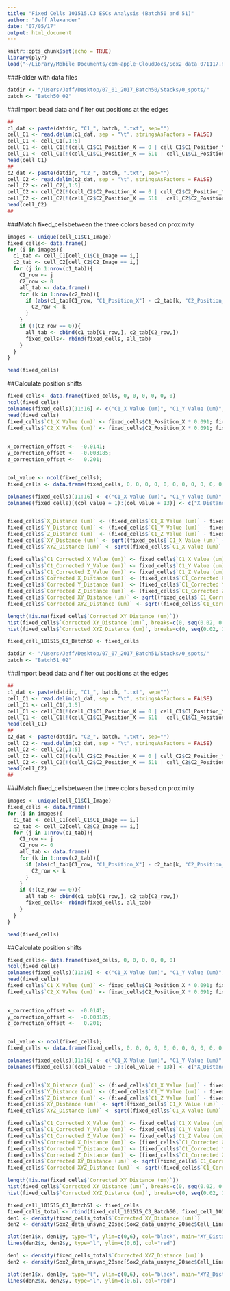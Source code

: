 ```yaml
---
title: "Fixed Cells 101515.C3 ESCs Analysis (Batch50 and 51)"
author: "Jeff Alexander"
date: "07/05/17"
output: html_document
---
```


```r
knitr::opts_chunk$set(echo = TRUE)
library(plyr)
load("~/Library/Mobile Documents/com~apple~CloudDocs/Sox2_data_071117.RData")
```

###Folder with data files
```r
datdir <- "/Users/Jeff/Desktop/07_01_2017_Batch50/Stacks/0_spots/"
batch <- "Batch50_02"
```

###Import bead data and filter out positions at the edges
```r
##
c1_dat <- paste(datdir, "C1_", batch, ".txt", sep="")
cell_C1 <- read.delim(c1_dat, sep = "\t", stringsAsFactors = FALSE)
cell_C1 <- cell_C1[,1:5]
cell_C1 <- cell_C1[!(cell_C1$C1_Position_X == 0 | cell_C1$C1_Position_Y == 0 | cell_C1$C1_Position_Z == 0),]
cell_C1 <- cell_C1[!(cell_C1$C1_Position_X == 511 | cell_C1$C1_Position_Y == 511 | cell_C1$C1_Position_Z == 30),]
head(cell_C1)
##
c2_dat <- paste(datdir, "C2_", batch, ".txt", sep="")
cell_C2 <- read.delim(c2_dat, sep = "\t", stringsAsFactors = FALSE)
cell_C2 <- cell_C2[,1:5]
cell_C2 <- cell_C2[!(cell_C2$C2_Position_X == 0 | cell_C2$C2_Position_Y == 0 | cell_C2$C2_Position_Z == 0),]
cell_C2 <- cell_C2[!(cell_C2$C2_Position_X == 511 | cell_C2$C2_Position_Y == 511 | cell_C2$C2_Position_Z == 30),]
head(cell_C2)
##
```

###Match fixed_cellsbetween the three colors based on proximity
```r
images <- unique(cell_C1$C1_Image)
fixed_cells<- data.frame()
for (i in images){
  c1_tab <- cell_C1[cell_C1$C1_Image == i,]
  c2_tab <- cell_C2[cell_C2$C2_Image == i,]
  for (j in 1:nrow(c1_tab)){
    C1_row <- j
    C2_row <- 0
    all_tab <- data.frame()
    for (k in 1:nrow(c2_tab)){
      if (abs(c1_tab[C1_row, "C1_Position_X"] - c2_tab[k, "C2_Position_X"]) < 10.0 & abs(c1_tab[C1_row, "C1_Position_Y"] - c2_tab[k, "C2_Position_Y"]) < 10.0 & abs(c1_tab[C1_row, "C1_Position_Z"] - c2_tab[k, "C2_Position_Z"]) < 10.0){
        C2_row <- k
      }
    }  
    if (!(C2_row == 0)){
      all_tab <- cbind(c1_tab[C1_row,], c2_tab[C2_row,])
      fixed_cells<- rbind(fixed_cells, all_tab)
    }
  }
}

head(fixed_cells)
```


##Calculate position shifts
```r
fixed_cells<- data.frame(fixed_cells, 0, 0, 0, 0, 0, 0)
ncol(fixed_cells)
colnames(fixed_cells)[11:16] <- c("C1_X Value (um)", "C1_Y Value (um)", "C1_Z Value (um)", "C2_X Value (um)", "C2_Y Value (um)", "C2_Z Value (um)")
head(fixed_cells)
fixed_cells$`C1_X Value (um)` <- fixed_cells$C1_Position_X * 0.091; fixed_cells$`C1_Y Value (um)` <- fixed_cells$C1_Position_Y * 0.091; fixed_cells$`C1_Z Value (um)` <- fixed_cells$C1_Position_Z * 0.3;
fixed_cells$`C2_X Value (um)` <- fixed_cells$C2_Position_X * 0.091; fixed_cells$`C2_Y Value (um)` <- fixed_cells$C2_Position_Y * 0.091; fixed_cells$`C2_Z Value (um)` <- fixed_cells$C2_Position_Z * 0.3;

                     
x_correction_offset <-  -0.0141;
y_correction_offset <-  -0.003185;
z_correction_offset <-   0.201;


col_value <- ncol(fixed_cells);
fixed_cells <- data.frame(fixed_cells, 0, 0, 0, 0, 0, 0, 0, 0, 0, 0, 0, 0, 0, stringsAsFactors=FALSE);

colnames(fixed_cells)[11:16] <- c("C1_X Value (um)", "C1_Y Value (um)", "C1_Z Value (um)", "C2_X Value (um)", "C2_Y Value (um)", "C2_Z Value (um)")
colnames(fixed_cells)[(col_value + 1):(col_value + 13)] <- c("X_Distance (um)", "Y_Distance (um)", "Z_Distance (um)", "XY_Distance (um)", "XYZ_Distance (um)","C1_Corrected X_Value (um)", "C1_Corrected Y_Value (um)", "C1_Corrected Z_Value (um)", "Corrected X_Distance (um)", "Corrected Y_Distance (um)", "Corrected Z_Distance (um)", "Corrected XY_Distance (um)", "Corrected XYZ_Distance (um)");


fixed_cells$`X_Distance (um)` <- (fixed_cells$`C1_X Value (um)` - fixed_cells$`C2_X Value (um)`);
fixed_cells$`Y_Distance (um)` <- (fixed_cells$`C1_Y Value (um)` - fixed_cells$`C2_Y Value (um)`);
fixed_cells$`Z_Distance (um)` <- (fixed_cells$`C1_Z Value (um)` - fixed_cells$`C2_Z Value (um)`);
fixed_cells$`XY_Distance (um)` <- sqrt((fixed_cells$`C1_X Value (um)` - fixed_cells$`C2_X Value (um)`)^2 + (fixed_cells$`C1_Y Value (um)` - fixed_cells$`C2_Y Value (um)`)^2);
fixed_cells$`XYZ_Distance (um)` <- sqrt((fixed_cells$`C1_X Value (um)` - fixed_cells$`C2_X Value (um)`)^2 + (fixed_cells$`C1_Y Value (um)` - fixed_cells$`C2_Y Value (um)`)^2 + (fixed_cells$`C1_Z Value (um)` - fixed_cells$`C2_Z Value (um)`)^2);

fixed_cells$`C1_Corrected X_Value (um)` <- fixed_cells$`C1_X Value (um)` + x_correction_offset;
fixed_cells$`C1_Corrected Y_Value (um)` <- fixed_cells$`C1_Y Value (um)` + y_correction_offset;
fixed_cells$`C1_Corrected Z_Value (um)` <- fixed_cells$`C1_Z Value (um)` + z_correction_offset;
fixed_cells$`Corrected X_Distance (um)` <- (fixed_cells$`C1_Corrected X_Value (um)` - fixed_cells$`C2_X Value (um)`);
fixed_cells$`Corrected Y_Distance (um)` <- (fixed_cells$`C1_Corrected Y_Value (um)` - fixed_cells$`C2_Y Value (um)`);
fixed_cells$`Corrected Z_Distance (um)` <- (fixed_cells$`C1_Corrected Z_Value (um)` - fixed_cells$`C2_Z Value (um)`);
fixed_cells$`Corrected XY_Distance (um)` <- sqrt((fixed_cells$`C1_Corrected X_Value (um)` - fixed_cells$`C2_X Value (um)`)^2 + (fixed_cells$`C1_Corrected Y_Value (um)` - fixed_cells$`C2_Y Value (um)`)^2);
fixed_cells$`Corrected XYZ_Distance (um)` <- sqrt((fixed_cells$`C1_Corrected X_Value (um)` - fixed_cells$`C2_X Value (um)`)^2 + (fixed_cells$`C1_Corrected Y_Value (um)` - fixed_cells$`C2_Y Value (um)`)^2 + (fixed_cells$`C1_Corrected Z_Value (um)` - fixed_cells$`C2_Z Value (um)`)^2);
```

```r
length(!is.na(fixed_cells$`Corrected XY_Distance (um)`))
hist(fixed_cells$`Corrected XY_Distance (um)`, breaks=c(0, seq(0.02, 0.8, by=0.02), 10), xlim=c(0,0.8))
hist(fixed_cells$`Corrected XYZ_Distance (um)`, breaks=c(0, seq(0.02, 1.0, by=0.02), 10), xlim=c(0,0.8))
```
```r
fixed_cell_101515_C3_Batch50 <- fixed_cells
```

```r
datdir <- "/Users/Jeff/Desktop/07_07_2017_Batch51/Stacks/0_spots/"
batch <- "Batch51_02"
```

###Import bead data and filter out positions at the edges
```r
##
c1_dat <- paste(datdir, "C1_", batch, ".txt", sep="")
cell_C1 <- read.delim(c1_dat, sep = "\t", stringsAsFactors = FALSE)
cell_C1 <- cell_C1[,1:5]
cell_C1 <- cell_C1[!(cell_C1$C1_Position_X == 0 | cell_C1$C1_Position_Y == 0 | cell_C1$C1_Position_Z == 0),]
cell_C1 <- cell_C1[!(cell_C1$C1_Position_X == 511 | cell_C1$C1_Position_Y == 511 | cell_C1$C1_Position_Z == 30),]
head(cell_C1)
##
c2_dat <- paste(datdir, "C2_", batch, ".txt", sep="")
cell_C2 <- read.delim(c2_dat, sep = "\t", stringsAsFactors = FALSE)
cell_C2 <- cell_C2[,1:5]
cell_C2 <- cell_C2[!(cell_C2$C2_Position_X == 0 | cell_C2$C2_Position_Y == 0 | cell_C2$C2_Position_Z == 0),]
cell_C2 <- cell_C2[!(cell_C2$C2_Position_X == 511 | cell_C2$C2_Position_Y == 511 | cell_C2$C2_Position_Z == 30),]
head(cell_C2)
##
```

###Match fixed_cellsbetween the three colors based on proximity
```r
images <- unique(cell_C1$C1_Image)
fixed_cells <- data.frame()
for (i in images){
  c1_tab <- cell_C1[cell_C1$C1_Image == i,]
  c2_tab <- cell_C2[cell_C2$C2_Image == i,]
  for (j in 1:nrow(c1_tab)){
    C1_row <- j
    C2_row <- 0
    all_tab <- data.frame()
    for (k in 1:nrow(c2_tab)){
      if (abs(c1_tab[C1_row, "C1_Position_X"] - c2_tab[k, "C2_Position_X"]) < 10.0 & abs(c1_tab[C1_row, "C1_Position_Y"] - c2_tab[k, "C2_Position_Y"]) < 10.0 & abs(c1_tab[C1_row, "C1_Position_Z"] - c2_tab[k, "C2_Position_Z"]) < 10.0){
        C2_row <- k
      }
    }  
    if (!(C2_row == 0)){
      all_tab <- cbind(c1_tab[C1_row,], c2_tab[C2_row,])
      fixed_cells<- rbind(fixed_cells, all_tab)
    }
  }
}

head(fixed_cells)
```


##Calculate position shifts
```r
fixed_cells<- data.frame(fixed_cells, 0, 0, 0, 0, 0, 0)
ncol(fixed_cells)
colnames(fixed_cells)[11:16] <- c("C1_X Value (um)", "C1_Y Value (um)", "C1_Z Value (um)", "C2_X Value (um)", "C2_Y Value (um)", "C2_Z Value (um)")
head(fixed_cells)
fixed_cells$`C1_X Value (um)` <- fixed_cells$C1_Position_X * 0.091; fixed_cells$`C1_Y Value (um)` <- fixed_cells$C1_Position_Y * 0.091; fixed_cells$`C1_Z Value (um)` <- fixed_cells$C1_Position_Z * 0.3;
fixed_cells$`C2_X Value (um)` <- fixed_cells$C2_Position_X * 0.091; fixed_cells$`C2_Y Value (um)` <- fixed_cells$C2_Position_Y * 0.091; fixed_cells$`C2_Z Value (um)` <- fixed_cells$C2_Position_Z * 0.3;

                     
x_correction_offset <-  -0.0141;
y_correction_offset <-  -0.003185;
z_correction_offset <-   0.201;


col_value <- ncol(fixed_cells);
fixed_cells <- data.frame(fixed_cells, 0, 0, 0, 0, 0, 0, 0, 0, 0, 0, 0, 0, 0, stringsAsFactors=FALSE);

colnames(fixed_cells)[11:16] <- c("C1_X Value (um)", "C1_Y Value (um)", "C1_Z Value (um)", "C2_X Value (um)", "C2_Y Value (um)", "C2_Z Value (um)")
colnames(fixed_cells)[(col_value + 1):(col_value + 13)] <- c("X_Distance (um)", "Y_Distance (um)", "Z_Distance (um)", "XY_Distance (um)", "XYZ_Distance (um)","C1_Corrected X_Value (um)", "C1_Corrected Y_Value (um)", "C1_Corrected Z_Value (um)", "Corrected X_Distance (um)", "Corrected Y_Distance (um)", "Corrected Z_Distance (um)", "Corrected XY_Distance (um)", "Corrected XYZ_Distance (um)");


fixed_cells$`X_Distance (um)` <- (fixed_cells$`C1_X Value (um)` - fixed_cells$`C2_X Value (um)`);
fixed_cells$`Y_Distance (um)` <- (fixed_cells$`C1_Y Value (um)` - fixed_cells$`C2_Y Value (um)`);
fixed_cells$`Z_Distance (um)` <- (fixed_cells$`C1_Z Value (um)` - fixed_cells$`C2_Z Value (um)`);
fixed_cells$`XY_Distance (um)` <- sqrt((fixed_cells$`C1_X Value (um)` - fixed_cells$`C2_X Value (um)`)^2 + (fixed_cells$`C1_Y Value (um)` - fixed_cells$`C2_Y Value (um)`)^2);
fixed_cells$`XYZ_Distance (um)` <- sqrt((fixed_cells$`C1_X Value (um)` - fixed_cells$`C2_X Value (um)`)^2 + (fixed_cells$`C1_Y Value (um)` - fixed_cells$`C2_Y Value (um)`)^2 + (fixed_cells$`C1_Z Value (um)` - fixed_cells$`C2_Z Value (um)`)^2);

fixed_cells$`C1_Corrected X_Value (um)` <- fixed_cells$`C1_X Value (um)` + x_correction_offset;
fixed_cells$`C1_Corrected Y_Value (um)` <- fixed_cells$`C1_Y Value (um)` + y_correction_offset;
fixed_cells$`C1_Corrected Z_Value (um)` <- fixed_cells$`C1_Z Value (um)` + z_correction_offset;
fixed_cells$`Corrected X_Distance (um)` <- (fixed_cells$`C1_Corrected X_Value (um)` - fixed_cells$`C2_X Value (um)`);
fixed_cells$`Corrected Y_Distance (um)` <- (fixed_cells$`C1_Corrected Y_Value (um)` - fixed_cells$`C2_Y Value (um)`);
fixed_cells$`Corrected Z_Distance (um)` <- (fixed_cells$`C1_Corrected Z_Value (um)` - fixed_cells$`C2_Z Value (um)`);
fixed_cells$`Corrected XY_Distance (um)` <- sqrt((fixed_cells$`C1_Corrected X_Value (um)` - fixed_cells$`C2_X Value (um)`)^2 + (fixed_cells$`C1_Corrected Y_Value (um)` - fixed_cells$`C2_Y Value (um)`)^2);
fixed_cells$`Corrected XYZ_Distance (um)` <- sqrt((fixed_cells$`C1_Corrected X_Value (um)` - fixed_cells$`C2_X Value (um)`)^2 + (fixed_cells$`C1_Corrected Y_Value (um)` - fixed_cells$`C2_Y Value (um)`)^2 + (fixed_cells$`C1_Corrected Z_Value (um)` - fixed_cells$`C2_Z Value (um)`)^2);
```

```r
length(!is.na(fixed_cells$`Corrected XY_Distance (um)`))
hist(fixed_cells$`Corrected XY_Distance (um)`, breaks=c(0, seq(0.02, 0.8, by=0.02), 10), xlim=c(0,0.8))
hist(fixed_cells$`Corrected XYZ_Distance (um)`, breaks=c(0, seq(0.02, 1.0, by=0.02), 10), xlim=c(0,0.8))
```


```r
fixed_cell_101515_C3_Batch51 <- fixed_cells
fixed_cells_total <- rbind(fixed_cell_101515_C3_Batch50, fixed_cell_101515_C3_Batch51)
den1 <- density(fixed_cells_total$`Corrected XY_Distance (um)`)
den2 <- density(Sox2_data_unsync_20sec[Sox2_data_unsync_20sec$Cell_Line == "101515.C3_ESC", "Corrected XY_Distance (um)"])

plot(den1$x, den1$y, type="l", ylim=c(0,6), col="black", main="XY_Distance")
lines(den2$x, den2$y, type="l", ylim=c(0,6), col="red")

den1 <- density(fixed_cells_total$`Corrected XYZ_Distance (um)`)
den2 <- density(Sox2_data_unsync_20sec[Sox2_data_unsync_20sec$Cell_Line == "101515.C3_ESC", "Corrected XYZ_Distance (um)"])

plot(den1$x, den1$y, type="l", ylim=c(0,6), col="black", main="XYZ_Distance")
lines(den2$x, den2$y, type="l", ylim=c(0,6), col="red")
```




